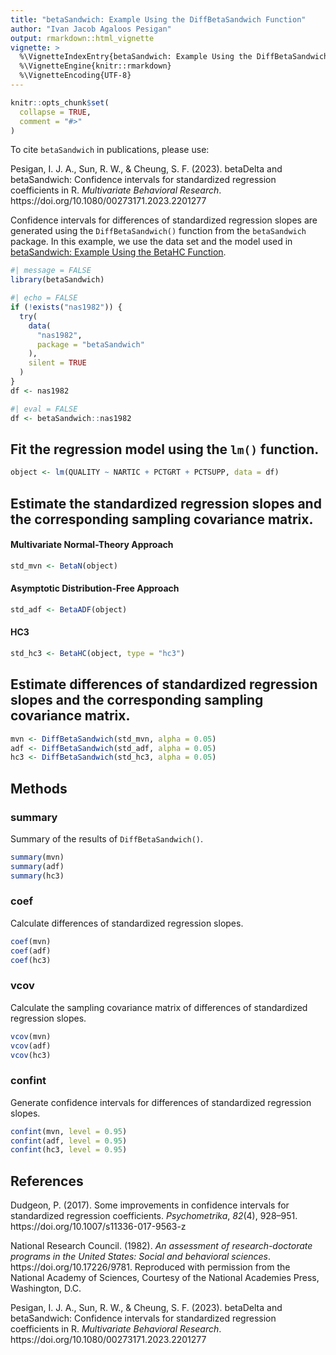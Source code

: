 ```yaml
---
title: "betaSandwich: Example Using the DiffBetaSandwich Function"
author: "Ivan Jacob Agaloos Pesigan"
output: rmarkdown::html_vignette
vignette: >
  %\VignetteIndexEntry{betaSandwich: Example Using the DiffBetaSandwich Function}
  %\VignetteEngine{knitr::rmarkdown}
  %\VignetteEncoding{UTF-8}
---
```


```r
knitr::opts_chunk$set(
  collapse = TRUE,
  comment = "#>"
)
```

To cite `betaSandwich` in publications, please use:

Pesigan, I. J. A., Sun, R. W., & Cheung, S. F. (2023).
betaDelta and betaSandwich: Confidence intervals for standardized regression coefficients in R.
*Multivariate Behavioral Research*.
https://doi.org/10.1080/00273171.2023.2201277

Confidence intervals for
differences of standardized regression slopes
are generated using
the `DiffBetaSandwich()` function from the `betaSandwich` package.
In this example,
we use the data set and the model used in
[betaSandwich: Example Using the BetaHC Function](example_beta_sandwich.html).

```r
#| message = FALSE
library(betaSandwich)
```

```r
#| echo = FALSE
if (!exists("nas1982")) {
  try(
    data(
      "nas1982",
      package = "betaSandwich"
    ),
    silent = TRUE
  )
}
df <- nas1982
```

```r
#| eval = FALSE
df <- betaSandwich::nas1982
```

## Fit the regression model using the `lm()` function.

```r
object <- lm(QUALITY ~ NARTIC + PCTGRT + PCTSUPP, data = df)
```

## Estimate the standardized regression slopes and the corresponding sampling covariance matrix.

#### Multivariate Normal-Theory Approach

```r
std_mvn <- BetaN(object)
```

#### Asymptotic Distribution-Free Approach

```r
std_adf <- BetaADF(object)
```

#### HC3

```r
std_hc3 <- BetaHC(object, type = "hc3")
```

## Estimate differences of standardized regression slopes and the corresponding sampling covariance matrix.

```r
mvn <- DiffBetaSandwich(std_mvn, alpha = 0.05)
adf <- DiffBetaSandwich(std_adf, alpha = 0.05)
hc3 <- DiffBetaSandwich(std_hc3, alpha = 0.05)
```

## Methods

### summary

Summary of the results of `DiffBetaSandwich()`.

```r
summary(mvn)
summary(adf)
summary(hc3)
```

### coef

Calculate differences of standardized regression slopes.

```r
coef(mvn)
coef(adf)
coef(hc3)
```

### vcov

Calculate the sampling covariance matrix of differences of standardized regression slopes.

```r
vcov(mvn)
vcov(adf)
vcov(hc3)
```

### confint

Generate confidence intervals for differences of standardized regression slopes.

```r
confint(mvn, level = 0.95)
confint(adf, level = 0.95)
confint(hc3, level = 0.95)
```

## References

Dudgeon, P. (2017).
Some improvements in confidence intervals for standardized regression coefficients. 
*Psychometrika*, *82*(4), 928–951.
https://doi.org/10.1007/s11336-017-9563-z

National Research Council. (1982).
*An assessment of research-doctorate programs in the United States: Social and behavioral sciences*.
https://doi.org/10.17226/9781.
Reproduced with permission from the National Academy of Sciences,
Courtesy of the National Academies Press, Washington, D.C.

Pesigan, I. J. A., Sun, R. W., & Cheung, S. F. (2023).
betaDelta and betaSandwich: Confidence intervals for standardized regression coefficients in R.
*Multivariate Behavioral Research*.
https://doi.org/10.1080/00273171.2023.2201277
